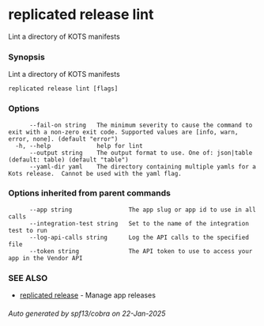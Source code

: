 # replicated release lint

Lint a directory of KOTS manifests

### Synopsis

Lint a directory of KOTS manifests

```
replicated release lint [flags]
```

### Options

```
      --fail-on string   The minimum severity to cause the command to exit with a non-zero exit code. Supported values are [info, warn, error, none]. (default "error")
  -h, --help             help for lint
      --output string    The output format to use. One of: json|table (default: table) (default "table")
      --yaml-dir yaml    The directory containing multiple yamls for a Kots release.  Cannot be used with the yaml flag.
```

### Options inherited from parent commands

```
      --app string                The app slug or app id to use in all calls
      --integration-test string   Set to the name of the integration test to run
      --log-api-calls string      Log the API calls to the specified file
      --token string              The API token to use to access your app in the Vendor API
```

### SEE ALSO

* [replicated release](replicated-cli-release)	 - Manage app releases

###### Auto generated by spf13/cobra on 22-Jan-2025
